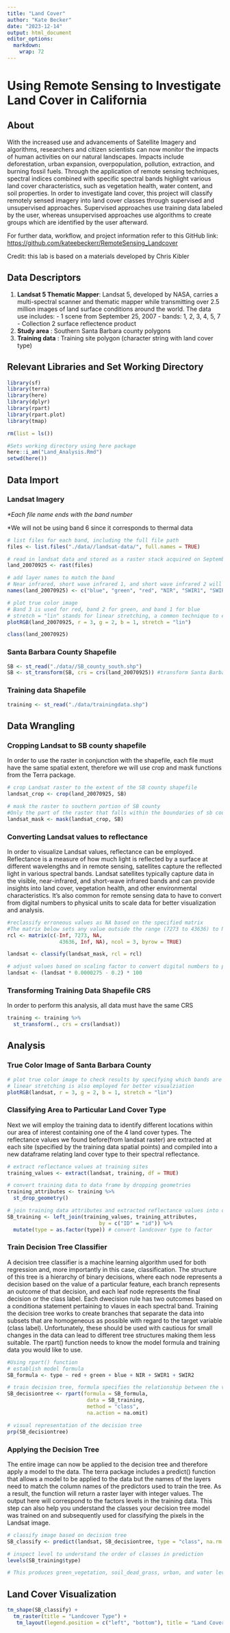 ```yaml
---
title: "Land Cover"
author: "Kate Becker"
date: "2023-12-14"
output: html_document
editor_options: 
  markdown: 
    wrap: 72
---
```


# Using Remote Sensing to Investigate Land Cover in California

## About

With the increased use and advancements of Satellite Imagery and
algorithms, researchers and citizen scientists can now monitor the
impacts of human activities on our natural landscapes. Impacts include
deforestation, urban expansion, overpopulation, pollution, extraction,
and burning fossil fuels. Through the application of remote sensing
techniques, spectral indices combined with specific spectral bands
highlight various land cover characteristics, such as vegetation health,
water content, and soil properties. In order to investigate land cover,
this project will classify remotely sensed imagery into land cover
classes through supervised and unsupervised approaches. Supervised
approaches use training data labeled by the user, whereas unsupervised
approaches use algorithms to create groups which are identified by the
user afterward.

For further data, workflow, and project information refer to this GitHub
link: <https://github.com/kateebeckerr/RemoteSensing_Landcover>

Credit: this lab is based on a materials developed by Chris Kibler

## Data Descriptors

1.  **Landsat 5 Thematic Mapper**: Landsat 5, developed by NASA, carries
    a multi-spectral scanner and thematic mapper while transmitting over
    2.5 million images of land surface conditions around the world. The
    data use includes: - 1 scene from September 25, 2007 - bands: 1, 2,
    3, 4, 5, 7 - Collection 2 surface reflectence product
2.  **Study area** : Southern Santa Barbara county polygons
3.  **Training data** : Training site polygon (character string with
    land cover type)

## Relevant Libraries and Set Working Directory

```r
library(sf)
library(terra)
library(here)
library(dplyr)
library(rpart)
library(rpart.plot)
library(tmap)

rm(list = ls())

#Sets working directory using here package
here::i_am("Land_Analysis.Rmd")
setwd(here())
```

## Data Import

### Landsat Imagery

*\*Each file name ends with the band number*

\*We will not be using band 6 since it corresponds to thermal data

```r
# list files for each band, including the full file path
files <- list.files("./data//landsat-data/", full.names = TRUE)

# read in landsat data and stored as a raster stack acquired on September 25, 2007
land_20070925 <- rast(files)

# add layer names to match the band
# Near infrared, short wave infrared 1, and short wave infrared 2 will be employed
names(land_20070925) <- c("blue", "green", "red", "NIR", "SWIR1", "SWIR2")

# plot true color image
# Band 3 is used for red, band 2 for green, and band 1 for blue 
# stretch = "lin" stands for linear stretching, a common technique to enhance image contrast
plotRGB(land_20070925, r = 3, g = 2, b = 1, stretch = "lin")
```

```r
class(land_20070925)

```

### Santa Barbara County Shapefile

```r
SB <- st_read("./data//SB_county_south.shp")
SB <- st_transform(SB, crs = crs(land_20070925)) #transform Santa Barbara County shapefile crs into Landsat CRS  
```

### Training data Shapefile

```r
training <- st_read("./data/trainingdata.shp")
```

## Data Wrangling

### Cropping Landsat to SB county shapefile

In order to use the raster in conjunction with the shapefile, each file
must have the same spatial extent, therefore we will use crop and mask
functions from the Terra package.

```r
# crop Landsat raster to the extent of the SB county shapefile
landsat_crop <- crop(land_20070925, SB)

# mask the raster to southern portion of SB county
#Only the part of the raster that falls within the boundaries of sb county shapefile will be retained and the rest will recieve NA
landsat_mask <- mask(landsat_crop, SB)

```

### Converting Landsat values to reflectance

In order to visualize Landsat values, reflectance can be employed.
Reflectance is a measure of how much light is reflected by a surface at
different wavelengths and in remote sensing, satellites capture the
reflected light in various spectral bands. Landsat satellites typically
capture data in the visible, near-infrared, and short-wave infrared
bands and can provide insights into land cover, vegetation health, and
other environmental characteristics. It's also common for remote sensing
data to have to convert from digital numbers to physical units to scale
data for better visualization and analysis.

```r
#reclassify erroneous values as NA based on the specified matrix
#The matrix below sets any value outside the range (7273 to 43636) to NA
rcl <- matrix(c(-Inf, 7273, NA,
                 43636, Inf, NA), ncol = 3, byrow = TRUE)

landsat <- classify(landsat_mask, rcl = rcl)

# adjust values based on scaling factor to convert digital numbers to physical units 
landsat <- (landsat * 0.0000275 - 0.2) * 100

```

### Transforming Training Data Shapefile CRS

In order to perform this analysis, all data must have the same CRS

```r
training <- training %>%
  st_transform(., crs = crs(landsat))
```

## Analysis

### True Color Image of Santa Barbara County

```r
# plot true color image to check results by specifying which bands are used as the green, red, and blue channels
# linear stretching is also employed for better visualziation 
plotRGB(landsat, r = 3, g = 2, b = 1, stretch = "lin")

```

### Classifying Area to Particular Land Cover Type

Next we will employ the training data to identify different locations
within our area of interest containing one of the 4 land cover types.
The reflectance values we found before(from landsat raster) are
extracted at each site (specified by the training data spatial points)
and compiled into a new dataframe relating land cover type to their
spectral reflectance.

```r
# extract reflectance values at training sites
training_values <- extract(landsat, training, df = TRUE)

# convert training data to data frame by dropping geometries 
training_attributes <- training %>%
  st_drop_geometry()

# join training data attributes and extracted reflectance values into one dataframe by the ID
SB_training <- left_join(training_values, training_attributes,
                              by = c("ID" = "id")) %>%
  mutate(type = as.factor(type)) # convert landcover type to factor
```

### Train Decision Tree Classifier

A decision tree classifier is a machine learning algorithm used for both
regression and, more importantly in this case, classification. The
structure of this tree is a hierarchy of binary decisions, where each
node represents a decision based on the value of a particular feature,
each branch represents an outcome of that decision, and each leaf node
represents the final decision or the class label. Each dwecision rule
has two outcomes based on a conditiona statement pertaining to vlaues in
each spectral band. Training the decision tree works to create branches
that separate the data into subsets that are homogeneous as possible
with regard to the target variable (class label). Unfortunately, these
should be used with cautious for small changes in the data can lead to
different tree structures making them less suitable. The rpart()
function needs to know the model formula and training data you would
like to use.

```r
#Using rpart() function
# establish model formula
SB_formula <- type ~ red + green + blue + NIR + SWIR1 + SWIR2

# train decision tree, formula specifies the relationship between the variables, method = class because we're performing a classification, and the missing values are omitted from the data
SB_decisiontree <- rpart(formula = SB_formula,
                          data = SB_training,
                          method = "class",
                          na.action = na.omit)

# visual representation of the decision tree
prp(SB_decisiontree)
```

### Applying the Decision Tree

The entire image can now be applied to the decision tree and therefore
apply a model to the data. The terra package includes a predict()
function that allows a model to be applied to the data but the names of
the layers need to match the column names of the predictors used to
train the tree. As a result, the function will return a raster layer
with integer values. The output here will correspond to the factors
levels in the training data. This step can also help you understand the
classes your decision tree model was trained on and subsequently used
for classifying the pixels in the Landsat image.

```r
# classify image based on decision tree
SB_classify <- predict(landsat, SB_decisiontree, type = "class", na.rm = TRUE)

# inspect level to understand the order of classes in prediction
levels(SB_training$type)

# This produces green_vegetation, soil_dead_grass, urban, and water levels 
```

## Land Cover Visualization

```r
tm_shape(SB_classify) +
  tm_raster(title = "Landcover Type") +
   tm_layout(legend.position = c("left", "bottom"), title = "Land Cover Map")
```
